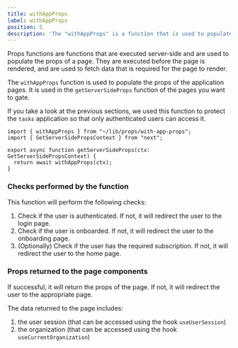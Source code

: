 ```yaml
---
title: withAppProps
label: withAppProps
position: 5
description: 'The "withAppProps" is a function that is used to populate the props of the application pages. It is used in the "getServerSideProps" function of the pages you want to gate.'
---
```


Props functions are functions that are executed server-side and are used to populate the props of a page. They are executed before the page is rendered, and are used to fetch data that is required for the page to render.

The `withAppProps` function is used to populate the props of the application pages. It is used in the `getServerSideProps` function of the pages you want to gate.

If you take a look at the previous sections, we used this function to protect the `tasks` application so that only authenticated users can access it.

```tsx
import { withAppProps } from "~/lib/props/with-app-props";
import { GetServerSidePropsContext } from "next";

export async function getServerSideProps(ctx: GetServerSidePropsContext) {
  return await withAppProps(ctx);
}
```

### Checks performed by the function

This function will perform the following checks:
1. Check if the user is authenticated. If not, it will redirect the user to the login page.
2. Check if the user is onboarded. If not, it will redirect the user to the onboarding page.
3. (Optionally) Check if the user has the required subscription. If not, it will redirect the user to the home page.

### Props returned to the page components

If successful, it will return the props of the page. If not, it will redirect the user to the appropriate page.

The data returned to the page includes:
1. the user session (that can be accessed using the hook `useUserSession`)
2. the organization (that can be accessed using the hook `useCurrentOrganization`)